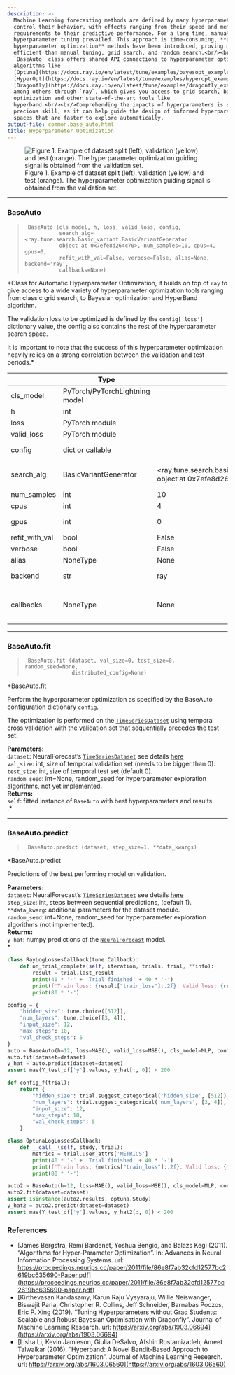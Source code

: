 ```yaml
---
description: >-
  Machine Learning forecasting methods are defined by many hyperparameters that
  control their behavior, with effects ranging from their speed and memory
  requirements to their predictive performance. For a long time, manual
  hyperparameter tuning prevailed. This approach is time-consuming, **automated
  hyperparameter optimization** methods have been introduced, proving more
  efficient than manual tuning, grid search, and random search.<br/><br/> The
  `BaseAuto` class offers shared API connections to hyperparameter optimization
  algorithms like
  [Optuna](https://docs.ray.io/en/latest/tune/examples/bayesopt_example.html),
  [HyperOpt](https://docs.ray.io/en/latest/tune/examples/hyperopt_example.html),
  [Dragonfly](https://docs.ray.io/en/latest/tune/examples/dragonfly_example.html)
  among others through `ray`, which gives you access to grid search, bayesian
  optimization and other state-of-the-art tools like
  hyperband.<br/><br/>Comprehending the impacts of hyperparameters is still a
  precious skill, as it can help guide the design of informed hyperparameter
  spaces that are faster to explore automatically.
output-file: common.base_auto.html
title: Hyperparameter Optimization
---
```



<figure>
<img src="imgs_models/data_splits.png"
alt="Figure 1. Example of dataset split (left), validation (yellow) and test (orange). The hyperparameter optimization guiding signal is obtained from the validation set." />
<figcaption aria-hidden="true">Figure 1. Example of dataset split
(left), validation (yellow) and test (orange). The hyperparameter
optimization guiding signal is obtained from the validation
set.</figcaption>
</figure>

------------------------------------------------------------------------

### BaseAuto

> ``` text
>  BaseAuto (cls_model, h, loss, valid_loss, config,
>            search_alg=<ray.tune.search.basic_variant.BasicVariantGenerator
>            object at 0x7efe8d264c70>, num_samples=10, cpus=4, gpus=0,
>            refit_with_val=False, verbose=False, alias=None, backend='ray',
>            callbacks=None)
> ```

\*Class for Automatic Hyperparameter Optimization, it builds on top of
`ray` to give access to a wide variety of hyperparameter optimization
tools ranging from classic grid search, to Bayesian optimization and
HyperBand algorithm.

The validation loss to be optimized is defined by the `config['loss']`
dictionary value, the config also contains the rest of the
hyperparameter search space.

It is important to note that the success of this hyperparameter
optimization heavily relies on a strong correlation between the
validation and test periods.\*

|  | **Type** | **Default** | **Details** |
|------|------------------|-------------------------|-------------------------|
| cls_model | PyTorch/PyTorchLightning model |  | See `neuralforecast.models` [collection here](https://nixtla.github.io/neuralforecast/models.html). |
| h | int |  | Forecast horizon |
| loss | PyTorch module |  | Instantiated train loss class from [losses collection](https://nixtla.github.io/neuralforecast/losses.pytorch.html). |
| valid_loss | PyTorch module |  | Instantiated valid loss class from [losses collection](https://nixtla.github.io/neuralforecast/losses.pytorch.html). |
| config | dict or callable |  | Dictionary with ray.tune defined search space or function that takes an optuna trial and returns a configuration dict. |
| search_alg | BasicVariantGenerator | \<ray.tune.search.basic_variant.BasicVariantGenerator object at 0x7efe8d264c70\> | For ray see https://docs.ray.io/en/latest/tune/api_docs/suggestion.html<br/>For optuna see https://optuna.readthedocs.io/en/stable/reference/samplers/index.html. |
| num_samples | int | 10 | Number of hyperparameter optimization steps/samples. |
| cpus | int | 4 | Number of cpus to use during optimization. Only used with ray tune. |
| gpus | int | 0 | Number of gpus to use during optimization, default all available. Only used with ray tune. |
| refit_with_val | bool | False | Refit of best model should preserve val_size. |
| verbose | bool | False | Track progress. |
| alias | NoneType | None | Custom name of the model. |
| backend | str | ray | Backend to use for searching the hyperparameter space, can be either ‘ray’ or ‘optuna’. |
| callbacks | NoneType | None | List of functions to call during the optimization process.<br/>ray reference: https://docs.ray.io/en/latest/tune/tutorials/tune-metrics.html<br/>optuna reference: https://optuna.readthedocs.io/en/stable/tutorial/20_recipes/007_optuna_callback.html |

------------------------------------------------------------------------

### BaseAuto.fit

> ``` text
>  BaseAuto.fit (dataset, val_size=0, test_size=0, random_seed=None,
>                distributed_config=None)
> ```

\*BaseAuto.fit

Perform the hyperparameter optimization as specified by the BaseAuto
configuration dictionary `config`.

The optimization is performed on the
[`TimeSeriesDataset`](https://Nixtla.github.io/neuralforecast/tsdataset.html#timeseriesdataset)
using temporal cross validation with the validation set that
sequentially precedes the test set.

**Parameters:**<br/> `dataset`: NeuralForecast’s
[`TimeSeriesDataset`](https://Nixtla.github.io/neuralforecast/tsdataset.html#timeseriesdataset)
see details
[here](https://nixtla.github.io/neuralforecast/tsdataset.html)<br/>
`val_size`: int, size of temporal validation set (needs to be bigger
than 0).<br/> `test_size`: int, size of temporal test set (default
0).<br/> `random_seed`: int=None, random_seed for hyperparameter
exploration algorithms, not yet implemented.<br/> **Returns:**<br/>
`self`: fitted instance of `BaseAuto` with best hyperparameters and
results<br/>.\*

------------------------------------------------------------------------

### BaseAuto.predict

> ``` text
>  BaseAuto.predict (dataset, step_size=1, **data_kwargs)
> ```

\*BaseAuto.predict

Predictions of the best performing model on validation.

**Parameters:**<br/> `dataset`: NeuralForecast’s
[`TimeSeriesDataset`](https://Nixtla.github.io/neuralforecast/tsdataset.html#timeseriesdataset)
see details
[here](https://nixtla.github.io/neuralforecast/tsdataset.html)<br/>
`step_size`: int, steps between sequential predictions, (default 1).<br/>
`**data_kwarg`: additional parameters for the dataset module.<br/>
`random_seed`: int=None, random_seed for hyperparameter exploration
algorithms (not implemented).<br/> **Returns:**<br/> `y_hat`: numpy
predictions of the
[`NeuralForecast`](https://Nixtla.github.io/neuralforecast/core.html#neuralforecast)
model.<br/>\*

```python
class RayLogLossesCallback(tune.Callback):
    def on_trial_complete(self, iteration, trials, trial, **info):
        result = trial.last_result
        print(40 * '-' + 'Trial finished' + 40 * '-')
        print(f'Train loss: {result["train_loss"]:.2f}. Valid loss: {result["loss"]:.2f}')
        print(80 * '-')
```


```python
config = {
    "hidden_size": tune.choice([512]),
    "num_layers": tune.choice([3, 4]),
    "input_size": 12,
    "max_steps": 10,
    "val_check_steps": 5
}
auto = BaseAuto(h=12, loss=MAE(), valid_loss=MSE(), cls_model=MLP, config=config, num_samples=2, cpus=1, gpus=0, callbacks=[RayLogLossesCallback()])
auto.fit(dataset=dataset)
y_hat = auto.predict(dataset=dataset)
assert mae(Y_test_df['y'].values, y_hat[:, 0]) < 200
```


```python
def config_f(trial):
    return {
        "hidden_size": trial.suggest_categorical('hidden_size', [512]),
        "num_layers": trial.suggest_categorical('num_layers', [3, 4]),
        "input_size": 12,
        "max_steps": 10,
        "val_check_steps": 5
    }

class OptunaLogLossesCallback:
    def __call__(self, study, trial):
        metrics = trial.user_attrs['METRICS']
        print(40 * '-' + 'Trial finished' + 40 * '-')
        print(f'Train loss: {metrics["train_loss"]:.2f}. Valid loss: {metrics["loss"]:.2f}')
        print(80 * '-')
```


```python
auto2 = BaseAuto(h=12, loss=MAE(), valid_loss=MSE(), cls_model=MLP, config=config_f, search_alg=optuna.samplers.RandomSampler(), num_samples=2, backend='optuna', callbacks=[OptunaLogLossesCallback()])
auto2.fit(dataset=dataset)
assert isinstance(auto2.results, optuna.Study)
y_hat2 = auto2.predict(dataset=dataset)
assert mae(Y_test_df['y'].values, y_hat2[:, 0]) < 200
```

### References

-   [James Bergstra, Remi Bardenet, Yoshua Bengio, and Balazs Kegl
    (2011). “Algorithms for Hyper-Parameter Optimization”. In: Advances
    in Neural Information Processing Systems. url:
    https://proceedings.neurips.cc/paper/2011/file/86e8f7ab32cfd12577bc2619bc635690-Paper.pdf](https://proceedings.neurips.cc/paper/2011/file/86e8f7ab32cfd12577bc2619bc635690-paper.pdf)
-   [Kirthevasan Kandasamy, Karun Raju Vysyaraju, Willie Neiswanger,
    Biswajit Paria, Christopher R. Collins, Jeff Schneider, Barnabas
    Poczos, Eric P. Xing (2019). “Tuning Hyperparameters without Grad
    Students: Scalable and Robust Bayesian Optimisation with Dragonfly”.
    Journal of Machine Learning Research. url:
    https://arxiv.org/abs/1903.06694](https://arxiv.org/abs/1903.06694)
-   [Lisha Li, Kevin Jamieson, Giulia DeSalvo, Afshin Rostamizadeh,
    Ameet Talwalkar (2016). “Hyperband: A Novel Bandit-Based Approach to
    Hyperparameter Optimization”. Journal of Machine Learning Research.
    url:
    https://arxiv.org/abs/1603.06560](https://arxiv.org/abs/1603.06560)

